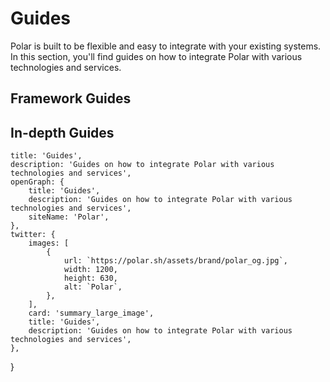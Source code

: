 
# Guides

Polar is built to be flexible and easy to integrate with your existing systems. In this section, you'll find guides on how to integrate Polar with various technologies and services.

## Framework Guides

<div className='grid md:grid-cols-2 grid-cols-1 gap-8'>
    <GuideCard
        icon='nextjs'
        title='Integrating Polar with Next.js'
        description='Learn how to integrate Polar with Next.js'
        href='/docs/guides/nextjs'
    />
    <GuideCard
        icon='node'
        title='Integrating Polar with Node.js'
        description='Integrate Polar with ease using Node.js'
        href='/docs/guides/node'
    />
</div>

## In-depth Guides

<div className='grid md:grid-cols-2 grid-cols-1 gap-8'>
    <GuideCard
        title='Checkouts & Payment Links'
        description='Make it easy to get paid with our Checkout'
        href='/docs/guides/checkouts'
    />
    <GuideCard
        title='Webhooks'
        description='Learn everything about our reliable Webhook events'
        href='/docs/api/webhooks'
    />
</div>

    title: 'Guides',
    description: 'Guides on how to integrate Polar with various technologies and services',
    openGraph: {
        title: 'Guides',
        description: 'Guides on how to integrate Polar with various technologies and services',
        siteName: 'Polar',
    },
    twitter: {
        images: [
            {
                url: `https://polar.sh/assets/brand/polar_og.jpg`,
                width: 1200,
                height: 630,
                alt: `Polar`,
            },
        ],
        card: 'summary_large_image',
        title: 'Guides',
        description: 'Guides on how to integrate Polar with various technologies and services',
    },
}